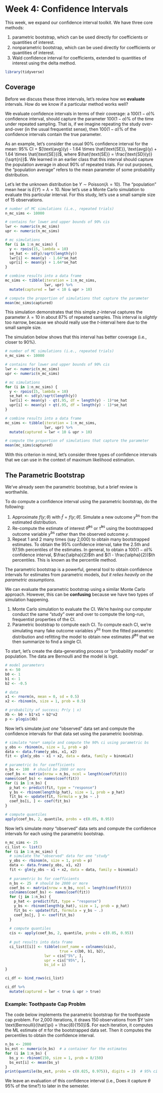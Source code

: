 
# Week 4: Confidence Intervals

This week, we expand our confidence interval toolkit. We have three core methods:


1. parametric bootstrap, which can be used directly for coefficients or quantities of interest.
1. nonparametric bootstrap, which can be used directly for coefficients or quantities of interest.
1. Wald confidence interval for coefficients, extended to quantities of interest using the delta method.

```r
library(tidyverse)
```

## Coverage

Before we discuss these three intervals, let's review how we **evaluate** intervals. How do we know if a particular method works well? 

We evaluate confidence intervals in terms of their coverage: a $100(1 - \alpha)\%$ confidence interval, should capture the parameter $100(1 - \alpha)\%$ of the time under repeated sampling. That is, if we imagine repeating the study over-and-over (in the usual frequentist sense), then $100(1 - \alpha)\%$ of the confidence intervals contain the true parameter.

As an example, let's consider the usual 90% confidence interval for the mean: 95% CI = $[\text{avg}(y) - 1.64 \times \hat{\text{SE}}, \text{avg}(y) + 1.64 \times \hat{\text{SE}}]$, where $\hat{\text{SE}} = \frac{\text{SD}(y)}{\sqrt{n}}$. We learned in an earlier class that this interval should capture the population average in about 90% of repeated trials. For out purposes, the "population average" refers to the mean parameter of some probability distribution.

Let's let the unknown distribution be $Y \sim \text{Poisson}(\lambda = 10)$. The "population" mean hear is $E(Y) = \lambda = 10$. Now let's use a Monte Carlo simulation to evaluate this particular interval. For this study, let's use a small sample size of 15 observations.

```r
# number of MC simulations (i.e., repeated trials)
n_mc_sims <- 10000

# contains for lower and upper bounds of 90% cis
lwr <- numeric(n_mc_sims)
upr <- numeric(n_mc_sims)

# mc simulations
for (i in 1:n_mc_sims) {
  y <- rpois(15, lambda = 10)
  se_hat <- sd(y)/sqrt(length(y))
  lwr[i] <- mean(y) - 1.64*se_hat
  upr[i] <- mean(y) + 1.64*se_hat
}

# combine results into a data frame
mc_sims <- tibble(iteration = 1:n_mc_sims,
                  lwr, upr) %>%
  mutate(captured = lwr < 10 & upr > 10)

# compute the proportion of simulations that capture the parameter
mean(mc_sims$captured)
```

This simulation demonstrates that this simple $z$-interval captures the parameter $\lambda = 10$ in about 87% of repeated samples. This interval is *slightly* too narrow, because we should really use the $t$-interval here due to the small sample size. 

The simulation below shows that this interval has better coverage (i.e., closer to 90%).

```r
# number of MC simulations (i.e., repeated trials)
n_mc_sims <- 10000

# contains for lower and upper bounds of 90% cis
lwr <- numeric(n_mc_sims)
upr <- numeric(n_mc_sims)

# mc simulations
for (i in 1:n_mc_sims) {
  y <- rpois(15, lambda = 10)
  se_hat <- sd(y)/sqrt(length(y))
  lwr[i] <- mean(y) - qt(.95, df = length(y) - 1)*se_hat
  upr[i] <- mean(y) + qt(.95, df = length(y) - 1)*se_hat
}

# combine results into a data frame
mc_sims <- tibble(iteration = 1:n_mc_sims,
                  lwr, upr) %>%
  mutate(captured = lwr < 10 & upr > 10)

# compute the proportion of simulations that capture the parameter
mean(mc_sims$captured)
```

With this criterion in mind, let's consider three types of confidence intervals that we can use in the context of maximum likelihood estimation.

## The Parametric Bootstrap

We've already seen the parametric bootstrap, but a brief review is worthwhile.

To do compute a confidence interval using the parametric bootstrap, do the following: 

1. Approximate $f(y; \theta)$ with $\hat{f} = f(y; \hat{\theta})$. Simulate a new outcome $y^{\text{bs}}$ from the estimated distribution. 
1. Re-compute the estimate of interest $\hat{\theta}^{\text{bs}}$ or $\hat{\tau}^{\text{bs}}$ using the bootstrapped outcome variable $y^{\text{bs}}$ rather than the observed outcome $y$.
1. Repeat 1 and 2 many times (say 2,000) to obtain many bootstrapped estimates. To obtain the 95% confidence interval, take the 2.5th and 97.5th percentiles of the estimates. In general, to obtain a $100(1 - \alpha)\%$ confidence interval, $\frac{\alpha}{2}$th and $(1 - \frac{\alpha}{2})$th percentiles. This is known as the percentile method.

The parametric bootstrap is a powerful, general tool to obtain confidence intervals for estimates from parametric models, *but it relies heavily on the parametric assumptions*.

We can evaluate the parametric bootstrap using a similar Monte Carlo approach. However, this can be **confusing** because we have two types of simulation happening.

1. Monte Carlo simulation to evaluate the CI. We're having our computer conduct the same "study" over and over to compute the long-run, frequentist properties of the CI.
2. Parametric bootstrap to compute each CI. To compute each CI, we're simulating many fake outcome variables $y^{bs}$ from the fitted parametric distribution and refitting the model to obtain new estimates $\hat{\beta}^{bs}$ that we then summarize to find a single CI.

To start, let's create the data-generating process or "probability model" or population. The data are Bernoulli and the model is logit. 

```r
# model parameters
n <- 50
b0 <- 1
b1 <- 1
b2 <- -0.5

# data
x1 <- rnorm(n, mean = 0, sd = 0.5)
x2 <- rbinom(n, size = 1, prob = 0.5)

# probability of success; Pr(y | x)
Xb <- b0 + b1*x1 + b2*x2
p <- plogis(Xb)
```

Now let's simulate *just one* "observed" data set and compute the confidence intervals for that data set using the parametric bootstrap.

```r
# simulate *one* sample and compute the 90% ci using parametric bs
y_obs <- rbinom(n, size = 1, prob = p)
data <- data.frame(y_obs, x1, x2)
fit <- glm(y_obs ~ x1 + x2, data = data, family = binomial)

# parametric bs for coefficients
n_bs <- 100  # should be 2000 or more
coef_bs <- matrix(nrow = n_bs, ncol = length(coef(fit)))
names(coef_bs) <- names(coef(fit))
for (i in 1:n_bs) {
  p_hat <- predict(fit, type = "response")
  y_bs <- rbinom(length(p_hat), size = 1, prob = p_hat)
  fit_bs <- update(fit, formula = y_bs ~ .)
  coef_bs[i, ] <- coef(fit_bs)
}

# compute quantiles
apply(coef_bs, 2, quantile, probs = c(0.05, 0.95))
```

Now let's simulate *many* "observed" data sets and compute the confidence intervals for each using the parametric bootstrap.

```r
n_mc_sims <- 25
ci_list <- list()
for (i in 1:n_mc_sims) {
  # simulate the "observed" data for one "study"
  y_obs <- rbinom(n, size = 1, prob = p)
  data <- data.frame(y_obs, x1, x2)
  fit <- glm(y_obs ~ x1 + x2, data = data, family = binomial)
  
  # parametric bs for coefficients
  n_bs <- 25  # should be 2000 or more
  coef_bs <- matrix(nrow = n_bs, ncol = length(coef(fit)))
  colnames(coef_bs) <- names(coef(fit))
  for (j in 1:n_bs) {
    p_hat <- predict(fit, type = "response")
    y_bs <- rbinom(length(p_hat), size = 1, prob = p_hat)
    fit_bs <- update(fit, formula = y_bs ~ .)
    coef_bs[j, ] <- coef(fit_bs)
  }
  
  # compute quantiles
  cis <- apply(coef_bs, 2, quantile, probs = c(0.05, 0.95))
  
  # put results into data frame
  ci_list[[i]] <- tibble(coef_name = colnames(cis),
                         true = c(b0, b1, b2),
                  lwr = cis["5%", ],
                  upr = cis["95%", ], 
                  bs_id = i)
}

ci_df <- bind_rows(ci_list)

ci_df %>%
  mutate(captured = lwr < true & upr > true)
```

### Example: Toothpaste Cap Problm

The code below implements the parametric bootstrap for the toothpaste cap problem. For 2,000 iterations, it draws 150 observations from $Y \sim \text{Bernoulli}(\hat{\pi} = \frac{8}{150})$. For each iteration, it computes the ML estimate of $\pi$ for the bootstrapped data set. Then it computes the percentiles to obtain the confidence interval.

```r
n_bs <- 2000
bs_est <- numeric(n_bs)  # a container for the estimates
for (i in 1:n_bs) {
  bs_y <- rbinom(150, size = 1, prob = 8/150)
  bs_est[i] <- mean(bs_y)
}
print(quantile(bs_est, probs = c(0.025, 0.975)), digits = 2)  # 95% ci
```

We leave an evaluation of this confidence interval (i.e., Does it capture $\theta$ 95% of the time?) to later in the semester.
